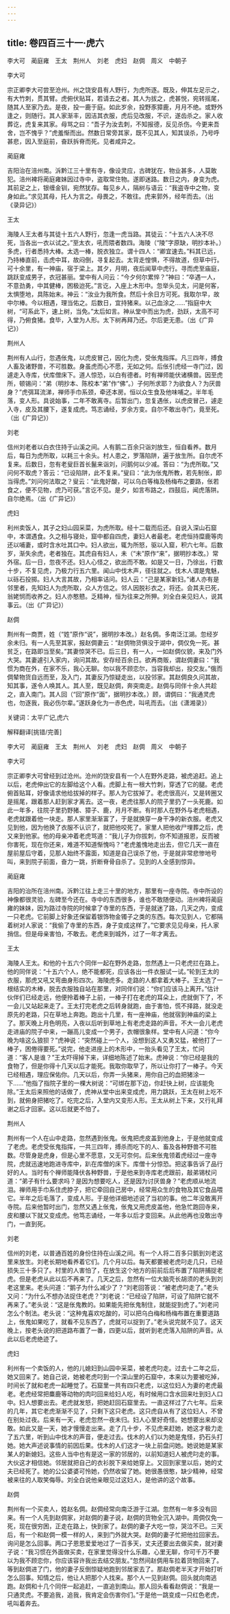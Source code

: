 ```yaml
---
---
---
```

title: 卷四百三十一·虎六
---

李大可　蔺庭雍　王太　荆州人　刘老　虎妇　赵倜　周义　中朝子

李大可

宗正卿李大可尝至沧州。州之饶安县有人野行，为虎所逐。既及，伸其左足示之，有大竹刺，贯其臂。虎俯伏贴耳，若请去之者。其人为拔之，虎甚悦，宛转摇尾，随其人至家乃去。是夜，投一鹿于庭。如此岁余，投野豕獐鹿，月月不绝。或野外逢之，则随行。其人家渐丰，因洁其衣服，虎后见改服，不识，遂齿杀之。家人收葬讫，虎复来其家。母骂之曰：“吾子为汝去刺，不知报德，反见杀伤。今更来吾舍，岂不愧乎？”虎羞惭而出。然数日常旁其家，既不见其人，知其误杀，乃号呼甚悲，因入至庭前，奋跃拆脊而死。见者咸异之。

蔺庭雍

吉阳治在涪州南。泝黔江三十里有寺，像设灵应，古碑犹在，物业甚多，人莫敢犯。涪州裨将蔺庭雍妹因过寺中，盗取常住物。遂即迷路。数日之内，身变为虎。其前足之上，银缠金钏，宛然犹存。每见乡人，隔树与语云：“我盗寺中之物，变身如此。”求见其母，托人为言之。母畏之，不敢往。虎来郭外，经年而去。（出《录异记》）

王太

海陵人王太者与其徒十五六人野行，忽逢一虎当路。其徒云：“十五六人决不尽死，当各出一衣以试之。”至太衣，吼而隈者数四。海陵（“陵”字原缺，明抄本补。）多虎，行者悉持大棒。太选一棒，脱衣独立。谓十四人：“卿宜速去。”料其已远，乃持棒直前，击虎中耳，故闷倒，寻复起去。太背走惶惧，不得故道，但草中行。可十余里，有一神庙，宿于梁上。其夕，月明，夜后闻草中虎行。寻而虎至庙庭，跳跃变成男子，衣冠甚丽。堂中有人问云：“今夕何尔累悴？”神曰：“卒遇一人，不意劲勇，中其健棒，困极迨死。”言讫，入座上木形中。忽举头见太，问是何客，太惧堕地，具陈始末。神云：“汝业为我所食。然后十余日方可死。我取尔早，故中尔棒。今以相遇，理当佑之。后数日，宜持猪来。以己血涂之……”指庭中大树，“可系此下，速上树，当免。”太后如言。神从堂中而出为虎，劲跃，太高不可得，乃俯食猪。食毕，入堂为人形。太下树再拜乃还。尔后更无患。（出《广异记》）

荆州人

荆州有人山行，忽遇伥鬼，以虎皮冒己，因化为虎，受伥鬼指挥。凡三四年，搏食人畜及诸野兽，不可胜数。身虽虎而心不愿，无如之何。后伥引虎经一寺门过，因遽走入寺库，伏库僧床下。道人惊恐，以白有德者。时有禅师能伏诸横兽。因至虎所，顿锡问：“弟（明抄本、陈校本“弟”作“佛”。）子何所求耶？为欲食人？为厌兽身？”虎弭耳流涕，禅师手巾系颈，牵还本房。恒以众生食及他味哺之。半年毛落，变人形。具说始事，二年不敢离寺。后暂出门，忽复遇伥，以虎皮冒己，遽走入寺，皮及其腰下，遂复成虎。笃志诵经，岁余方变。自尔不敢出寺门，竟至死。（出《广异记》）

刘老

信州刘老者以白衣住持于山溪之间。人有鹅二百余只诣刘放生，恒自看养。数月后，每日为虎所取，以耗三十余头。村人患之，罗落陷阱，遍于放生所。自尔虎不复来。后数日，忽有老叟巨首长鬣来诣刘，问鹅何以少减。答曰：“为虎所取。”又问何不取虎？答云：“已设陷阱，此不复来。”叟曰：“此为伥鬼所教，若先制伥，即当得虎。”刘问何法取之？叟云：“此鬼好酸，可以乌白等梅及杨梅布之要路，伥若食之，便不见物，虎乃可获。”言讫不见。是夕，如言布路之，四鼓后，闻虎落阱。自尔绝焉。（出《广异记》）

虎妇

利州卖饭人，其子之妇山园采菜，为虎所取。经十二载而后还。自说入深山石窟中，本谓遇食。久之相与寝处，窟中都自四虎，妻妇人者最老。老虎恒持糜鹿等肉还以哺妻，或时含水吐其口中。妇人欲出，辄为所怒，驱以入窟，积六七年。后数岁，渐失余虎，老者独在。其虎自有妇人，未（“未”原作“来”，据明抄本改。）常外宿。后一日，忽夜不还。妇人心怪之，欲出而不敢。如是又一日，乃徐出，行数十步，不复见虎，乃极力行五六里。闻山中伐木声，径往就之。伐木人谓是鬼魅，以砾石投掷。妇人大言其故，乃相率诘问。妇人云：“己是某家新妇。”诸人亦有是邻里者，先知妇人为虎所取，众人方信之。邻人因脱衫衣之，将还。会其夫已死，翁姥悯而收养之。妇人亦憨戆。乏精神，恒为往来之所狎。刘全白亲见妇人，说其事云。（出《广异记》）

赵倜

荆州有一商贾，姓（“姓”原作“说”，据明抄本改。）赵名倜。多南泛江湖。忽经岁余未归。有一人先至其家，报赵倜妻云：“赵倜物货俱没于湖中，倜仅免一死。甚贫乏，在路即当至矣。”其妻惊哭不已。后三日，有一人，一如赵倜仪貌，来及门外大哭。其妻遽引入家内，询问其故。安存经百余日。欲再商贩，谓赵倜妻曰：“我惯为商在外，在家不乐，我心无聊。勿以我不顾恋尔，当容我却出，投交友。”俄而倜辇物货自远而至，及入门，其妻反乃惊疑走出，以投邻家。其赵倜良久问其故，知其事，遂令人唤其人。其人至，既见赵倜，奔突南走。赵倜与同伴十余人共趁之，直入南门。其人回（“回”原作“面”，据明抄本改。）顾，谓倜曰：“我通灵虎也，勿逐我，我必伤尔辈。”遂跃身化为一赤色虎，叫吼而去。（出《潇湘录》）

关键词：太平广记,虎六

解释翻译[挑错/完善]

李大可　蔺庭雍　王太　荆州人　刘老　虎妇　赵倜　周义　中朝子

李大可

宗正卿李大可曾经到过沧州。沧州的饶安县有一个人在野外走路，被虎追赶。追上以后，老虎伸出它的左脚给这个人看。虎脚上有一根大竹刺，穿透了它的腿。老虎俯首贴耳，好像请求他给拔掉的样子。那人为它拔掉了。老虎很高兴，又是转圈又是摇尾，跟着那人赶到家才离去。这一夜，老虎往那人的院子里扔了一头死鹿。如此一年多，往院子里扔野猪、獐子、鹿，月月不断。有时那人在野外与老虎相遇，老虎就跟着他一块走。那人家里渐渐富了，于是就换穿一身干净的新衣服。老虎又见到他，因为他换了衣服不认识了，就把他咬死了。家里人把他收尸埋葬之后，虎又来到他家。他的母亲冲着老虎骂道：“我儿子为你拔刺，你不知道报恩，反而被你害死，现在你还来，难道不知道惭愧吗？”老虎羞愧地走出去，但它几天一直在屋前屋后守着，见那人始终不露面，知道是自己误杀了他，于是就非常悲惨地号叫，来到院子前面，奋力一跳，折断脊骨自杀了。见到的人全感到惊异。

蔺庭雍

吉阳的治所在涪州南。泝黔江往上走三十里的地方，那里有一座寺院。寺中所设的神像都很灵验，左碑至今还在。寺中的东西很多，谁也不敢随便动。涪州裨将蔺庭雍的妹妹，因为路过寺院的时候拿了寺里的东西，于是就迷了路，几天之内，变成一只老虎。它前脚上好象还保留着银饰物金镯子之类的东西。每次见到人，它都隔着树对人家说：“我偷了寺里的东西，身子变成这样了。”它要求见见母亲，托人家捎信。但是母亲害怕，不敢去。老虎来到城外，过了一年才离去。

王太

海陵人王太。和他的十五六个同伴一起在野外走路，忽然遇上一只老虎拦在路上。他的同伴说：“十五六个人，绝不能都死，应该各出一件衣服试一试。”轮到王太的衣服，那虎又吼又弯曲身形四次。海陵虎多。走路的人都拿着大棒子。王太选了一根结实的木棒，脱去衣服独自站在那里，对同伴们说：“你们应该马上离开。”估计伙伴们已经走远，他便拎着棒子上前，一棒子打在老虎的耳朵上，虎就倒下了，不一会儿又站起来走了。王太打完老虎之后转身就跑，由于害怕，慌不择路，就没走原先的老路，只在草地上奔跑。跑出十几里，有一座神庙，他就宿到神庙的梁上了。那天晚上月色明亮，入夜以后听到草地上有老虎走路的声音。不大一会儿老虎走进庙的院子中来，一蹦高儿变成一个男子，衣帽很象样。堂中有人问道：“你今晚为啥这么狼狈？”虎神说：“突然碰上一个人，没想到这人又勇又猛，被他打了一棒子，困倦得要死。”说完，他走进座上的木形中，一抬头看见了王太，忙问道：“客人是谁？”王太吓得掉下来，详细地陈述了始末。虎神说：“你已经是我的食物了，但是你得十几天以后才能死。我取你取早了，所以让你打了一棒子。今天已经相遇，理应保佑你。几天以后，你弄一头猪来，用你自己的血把猪涂一下……”他指了指院子里的一棵大树说：“可绑在那下边，你赶快上树，应该能免除。”王太后来照他的话做了，虎神从堂中出来变成虎，用力跳跃，王太在树上吃不到，就俯身把猪吃了。吃完之后，入堂内又变形人形。王太从树上下来，又行礼拜谢之后才回家。这以后就更不怕了。

荆州人

荆州有一个人在山中走路，忽然遇到伥鬼。伥鬼把虎皮盖到他身上，于是他就变成了老虎。老虎受伥鬼指挥，一共三四年，搏杀而吃下的人、畜及各种野兽不可胜数。尽管身是虎身，但是心里不愿意，又无可奈何。后来伥鬼领着虎经过一座寺院，虎就迅速地跑进寺库中，趴在库僧的床下。库僧十分惊恐。把这事告诉了品行好的人。当时有个禅师能降伏各种野兽，于是他来到寺库老虎跟前，敲弟锡杖问道：“弟子有什么要求吗？是因为想要吃人，还是因为讨厌兽身？”老虎顺从地流泪。禅师用手巾系住虎脖子，把它牵回自己房中，经常用众生的食物及其它食品喂它。半年之后毛落了，变成人形。于是他详细地述说了当初的事。他二年没敢离开寺院。后来他暂时出门，忽然又遇上伥鬼，伥鬼又用虎皮盖他，他急忙跑回寺来，皮和腰以下就又变成虎。他笃志诵经，一年多以后才变回来。从此他再也没敢出寺门，一直到死。

刘老

信州的刘老，以普通百姓的身份住持在山溪之间。有一个人将二百多只鹅到刘老这里来放生。刘老长期地看养着它们。几个月以后。每天都要被老虎叼走几只，已经损失三十多只了。村里的人害怕了，在放生这个地方的前前后后布置了陷阱捕捉老虎。但是老虎从此以后不再来了。几天之后，忽然有一位大脑壳长胡须的老头到刘老这里来。老头问道：“鹅子为什么减少了？”刘老回答说：“被老虎叼走了。”老头又问：“为什么不想办法捉住老虎？”刘老说：“已经设了陷阱，可设了陷阱它就不再来了。”老头说：“这是伥鬼教的。如果能先把伥鬼制住，就能捉到虎了。”刘老问怎么个制法。老头说：“这种鬼喜欢吃酸的，可以把乌白梅和杨梅布置在重要道路上，伥鬼如果吃了，就看不见东西了，虎就可以捉到了。”老头说完就不见了。这天晚上，按老头说的把道路布置了一番，四更以后，就听到老虎落入陷阱的声音。从此以后老虎绝迹了。

虎妇

利州有一个卖饭的人，他的儿媳妇到山园中采菜，被老虎叼走。过去十二年之后，她又回来了。她自己说，她被老虎叼到一个深山里的石窟中，本来以为要被吃掉，时间长了就和老虎一起睡觉了。石窟里一共有四只老虎，以这位妇人为妻的老虎最老。老虎经常把麋鹿等动物的肉叼回来给妇人吃，有时候用口含水回来吐到妇人口中。妇人想要出去。老虎就发怒，把她赶回石窟里去。一直这样过了六七年。后来的几年，其它老虎渐渐不见了，只剩下这只老虎。这只虎自从有了这位妇人，不曾在别处过夜。后来有一天，老虎忽然一夜未归。妇人心里好奇怪。她想要出来却没敢。如此又是一天，她才慢慢走出来。走了几十步，不见虎来赶她，她这才极力走了五六里，听到山中伐木的声音，便走过去。伐木的人们以为她是鬼怪，扔石头打她。她大声述说事情的前因后果。伐木的人们这才一块上前盘问她。她说她是某家某人的新媳妇。这些人当中也有是这一家的邻居的，以前知道妇人被虎叼走的事。大伙这才相信她。邻居就把自己的衣衫脱下来给她穿上。又回到家里以后，她的丈夫已经死了。她的公公婆婆可怜她，仍然收留了她。她很愚很憨，缺少精神，经常被来往的人取笑侮辱。刘全白说他亲眼见过这妇人，是他讲的这个故事。

赵倜

荆州有一个买卖人，姓赵名倜。赵倜经常向南泛游于江湖。忽然有一年多没有回来。有一个人先到赵倜家，对赵倜的妻子说，赵倜的货物全沉入湖中。周倜仅免一死，现在很穷困，正走在路上，快到家了。赵倜的妻子大吃一惊，哭泣不已。三天后，有一个和赵倜一模一样的人，来到门外就大哭。赵倜的妻子忙把他拉回家去。询问是怎么回事。两口子恩恩爱爱地过了一百多天，丈夫还要出去做买卖，就对妻子说：“我习惯在外面做买卖，在家里觉得没什么乐趣，心里无聊，你可千万不要以为我不顾恋你，你应该容许我出去结交朋友。”忽然间赵倜用车拉着货物回来了。等到赵倜进了门，他的妻子反倒惊疑地跑到邻居家去了。那赵倜老半天才开始打听怎么回事。知情之后，他让人把那个人找来。那个人一见到赵倜。回头就向南逃跑。赵倜和十几个同伴一起追赶，一直追到南山。那人回头看看赵倜说：“我是一只通灵虎。不要追我，追我，我肯定会伤害你们。”于是他一跳变成一只红色老虎，吼叫着奔去。

